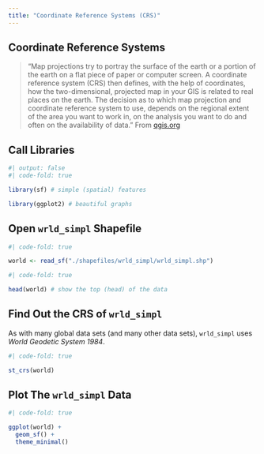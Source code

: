 ```yaml
---
title: "Coordinate Reference Systems (CRS)"
---
```


## Coordinate Reference Systems

> "Map projections try to portray the surface of the earth or a portion of the earth on a flat piece of paper or computer screen. A coordinate reference system (CRS) then defines, with the help of coordinates, how the two-dimensional, projected map in your GIS is related to real places on the earth. The decision as to which map projection and coordinate reference system to use, depends on the regional extent of the area you want to work in, on the analysis you want to do and often on the availability of data." From [qgis.org](https://docs.qgis.org/2.8/en/docs/gentle_gis_introduction/coordinate_reference_systems.html)

## Call Libraries

```r
#| output: false
#| code-fold: true

library(sf) # simple (spatial) features

library(ggplot2) # beautiful graphs

```

## Open `wrld_simpl` Shapefile

```r
#| code-fold: true

world <- read_sf("./shapefiles/wrld_simpl/wrld_simpl.shp")

```

```r
#| code-fold: true

head(world) # show the top (head) of the data

```

## Find Out the CRS of `wrld_simpl`

As with many global data sets (and many other data sets), `wrld_simpl` uses *World Geodetic System 1984*.

```r
#| code-fold: true

st_crs(world)

```

## Plot The `wrld_simpl` Data

```r
#| code-fold: true

ggplot(world) + 
  geom_sf() +
  theme_minimal()

```






